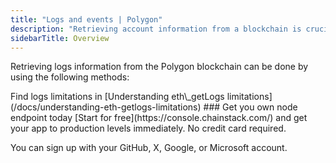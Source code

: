---
title: "Logs and events | Polygon"
description: "Retrieving account information from a blockchain is crucial for building decentralized applications. Logs methods are a powerful tool developers can use to retrieve information about smart contracts, transactions, and events on a blockchain."
sidebarTitle: Overview
---


Retrieving logs information from the Polygon blockchain can be done by using the following methods:

<CardGroup>
<Card title="eth_getLogs" href="https://dash.readme.com/project/chainstack/v1.0/refs/getlogs" icon="angle-right" iconType="solid" horizontal />
<Card title="eth_newFilter" href="https://dash.readme.com/project/chainstack/v1.0/refs/newfilter" icon="angle-right" iconType="solid" horizontal />
</CardGroup>

<Info>
  Find logs limitations in [Understanding eth\_getLogs limitations](/docs/understanding-eth-getlogs-limitations)
</Info>

<Check>
  ### Get you own node endpoint today
  [Start for free](https://console.chainstack.com/) and get your app to production levels immediately. No credit card required.

  You can sign up with your GitHub, X, Google, or Microsoft account.
</Check>
